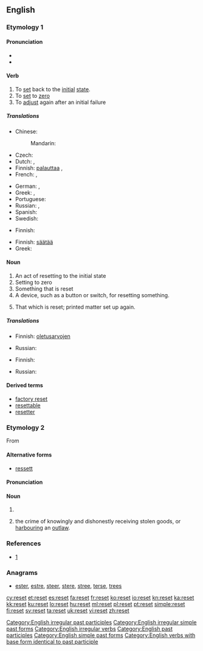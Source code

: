 {{wikipedia|dab=reset}}
{{also|Reset}}
==English==

===Etymology 1===
{{prefix|re|set}}

====Pronunciation====
* {{IPA|/ɹiːˈsɛt/}}
* {{rhymes|ɛt}}

====Verb====
{{en-verb|resets|resetting|reset}}

# To [[set]] back to the [[initial]] [[state]].
# To [[set]] to [[zero]]
# To [[adjust]] again after an initial failure

=====Translations=====
{{trans-top|to set back to the initial state}}
* Chinese:
*: Mandarin: {{t|cmn|重置|tr=chóngzhì|sc=Hani}}
* Czech: {{t-|cs|resetovat}}
* Dutch: {{t-|nl|herinitialiseren}},  {{t-|nl|terugstellen}}
* Finnish: [[palauttaa#Finnish|palauttaa]] {{t-|fi|alkutila|alt=alkutilaan}}, {{t-|fi|resetoida}}
* French: {{t-|fr|remettre à zéro}}, {{t+|fr|réinitialiser}}
{{trans-mid}}
* German: {{t-|de|zurücksetzen}}, {{t-|de|rücksetzen}}
* Greek: {{t+|el|επαναφέρω|tr=epanaféro|sc=Grek}}, {{t-|el|επανεκκινώ|tr=epanekkinó|sc=Grek}}
* Portuguese: {{t+|pt|reiniciar}}
* Russian: {{t+|ru|перезагружать|tr=perezagružát'}} {{impf}}, {{t+|ru|перезагрузить|tr=perezagruzít'}} {{pf.}}
* Spanish: {{t-|es|reiniciar}}
* Swedish: {{t+|sv|återställa}}
{{trans-bottom}}

{{trans-top|to set to zero}}
* Finnish: {{t-|fi|nollata}}
{{trans-mid}}
{{trans-bottom}}

{{trans-top|to adjust again after an initial failure}}
* Finnish: [[säätää#Finnish|säätää]] {{t-|fi|asetusarvo|alt=asetusarvoja}}
* Greek: {{t-|el|επαναρυθμίζω|tr=epanarythmízo|sc=Grek}}
{{trans-mid}}
{{trans-bottom}}

====Noun====
{{en-noun}}

# An act of resetting to the initial state
# Setting to zero
# Something that is reset
# A device, such as a button or switch, for resetting something.
# {{typography}} That which is reset; printed matter set up again.

=====Translations=====
{{trans-top|an act of resetting to the initial state}}
* Finnish: [[oletusarvo#Finish|oletusarvojen]] {{t+|fi|palautus}}
{{trans-mid}}
* Russian: {{t+|ru|перезагрузка|f|tr=perezagrúzka|sc=Cyrl}}
{{trans-bottom}}

{{trans-top|setting to zero}}
* Finnish: {{t-|fi|nollaus}}
{{trans-mid}}
* Russian: {{t+|ru|сброс|m|tr=sbros|sc=Cyrl}}
{{trans-bottom}}

====Derived terms====
* [[factory reset]]
* [[resettable]]
* [[resetter]]

===Etymology 2===
From {{term|receipt}}

====Alternative forms====
* [[ressett]]

====Pronunciation====
{{rfp|Scotland|lang=en}}

====Noun====
{{en-noun}}

# {{rfdef|receipt?|lang=en|topic=Scottish English}}
# {{context|Scots law}} the crime of knowingly and dishonestly receiving stolen goods, or [[harbour]]ing an [[outlaw]].

===References===
* [http://www.police-information.co.uk/legislation/legislationindexsco.html#reset]

===Anagrams===
* [[ester#English|ester]], [[estre#English|estre]], [[steer#English|steer]], [[stere#English|stere]], [[stree#English|stree]], [[terse#English|terse]], [[trees#English|trees]]

[[Category:English irregular past participles]]
[[Category:English irregular simple past forms]]
[[Category:English irregular verbs]]
[[Category:English past participles]]
[[Category:English simple past forms]]
[[Category:English verbs with base form identical to past participle]]

[[cy:reset]]
[[et:reset]]
[[es:reset]]
[[fa:reset]]
[[fr:reset]]
[[ko:reset]]
[[io:reset]]
[[kn:reset]]
[[ka:reset]]
[[kk:reset]]
[[ku:reset]]
[[lo:reset]]
[[hu:reset]]
[[ml:reset]]
[[pl:reset]]
[[pt:reset]]
[[simple:reset]]
[[fi:reset]]
[[sv:reset]]
[[ta:reset]]
[[uk:reset]]
[[vi:reset]]
[[zh:reset]]